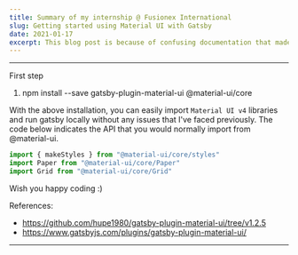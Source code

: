 ```yaml
---
title: Summary of my internship @ Fusionex International
slug: Getting started using Material UI with Gatsby
date: 2021-01-17
excerpt: This blog post is because of confusing documentation that made me wasted 30 minutes trying to get everything setup properly such as installation and importing from @material-ui/core/styles vs @material-ui/styles
---
```


<!--
date must be: 2000-01-01
NOT: 2000-1-1 -->

<!-- https://www.gatsbyjs.com/blog/2017-07-19-creating-a-blog-with-gatsby/#writing-our-first-markdown-blog-post -->
<!-- https://github.com/gatsbyjs/gatsby/issues/3460 -->
<!-- https://mdxjs.com/getting-started#mdx -->

---

First step

1. npm install --save gatsby-plugin-material-ui @material-ui/core
 
With the above installation, you can easily import `Material UI v4` libraries and run gatsby locally without any issues that I've faced previously. The code below indicates the API that you would normally import from @material-ui.

```js
import { makeStyles } from "@material-ui/core/styles"
import Paper from "@material-ui/core/Paper"
import Grid from "@material-ui/core/Grid"
```

Wish you happy coding :)

References:

- https://github.com/hupe1980/gatsby-plugin-material-ui/tree/v1.2.5
- https://www.gatsbyjs.com/plugins/gatsby-plugin-material-ui/


---
